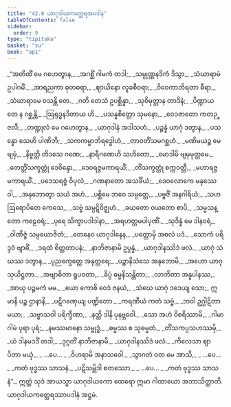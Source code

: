 ```yaml
---
title: "42.8 ယာဂုဒါယကတ္ထေရအပဒါန"
tableOfContents: false
sidebar:
  order: 9
type: "tipitaka"
basket: "su"
book: "ap1"
---
```



<DynamicBreadcrumb />

<Division number="149" book="ap1">

<Paragraph number="5412" type="verses" book="ap1">
_“အတိထိံ မေ ဂဟေတွာန,_  
_အဂစ္ဆိံ ဂါမကံ တဒါ;_  
_သမ္ပုဏ္ဏနဒိကံ ဒိသွာ,_  
_သံဃာရာမံ ဥပါဂမိံ._  

</Paragraph>

</Division>
<Division number="150" book="ap1">

<Paragraph number="5413" type="verses" book="ap1">
_အာရညကာ ဓုတဓရာ,_  
_ဈာယိနော လူခစီဝရာ;_  
_ဝိဝေကာဘိရတာ ဓီရာ,_  
_သံဃာရာမေ ဝသန္တိ တေ._  

</Paragraph>

</Division>
<Division number="151" book="ap1">

<Paragraph number="5414" type="verses" book="ap1">
_ဂတိ တေသံ ဥပစ္ဆိန္နာ,_  
_သုဝိမုတ္တာန တာဒိနံ;_  
_ပိဏ္ဍာယ တေ န ဂစ္ဆန္တိ,_  
_ဩရုဒ္ဓနဒိတာယ ဟိ._  

</Paragraph>

</Division>
<Division number="152" book="ap1">

<Paragraph number="5415" type="verses" book="ap1">
_ပသန္နစိတ္တော သုမနော,_  
_ဝေဒဇာတော ကတဉ္ဇလီ;_  
_တဏ္ဍုလံ မေ ဂဟေတွာန,_  
_ယာဂုဒါနံ အဒါသဟံ._  

</Paragraph>

</Division>
<Division number="153" book="ap1">

<Paragraph number="5416" type="verses" book="ap1">
_ပဉ္စန္နံ ယာဂုံ ဒတွာန,_  
_ပသန္နော သေဟိ ပါဏိဘိ;_  
_သကကမ္မာဘိရဒ္ဓေါဟံ,_  
_တာဝတိံသမဂစ္ဆဟံ._  

</Paragraph>

</Division>
<Division number="154" book="ap1">

<Paragraph number="5417" type="verses" book="ap1">
_မဏိမယဉ္စ မေ ဗျမှံ,_  
_နိဗ္ဗတ္တိ တိဒသေ ဂဏေ;_  
_နာရီဂဏေဟိ သဟိတော,_  
_မောဒါမိ ဗျမှမုတ္တမေ._  

</Paragraph>

</Division>
<Division number="155" book="ap1">

<Paragraph number="5418" type="verses" book="ap1">
_တေတ္တိံသက္ခတ္တုံ ဒေဝိန္ဒော,_  
_ဒေဝရဇ္ဇမကာရယိံ;_  
_တိံသက္ခတ္တုံ စက္ကဝတ္တီ,_  
_မဟာရဇ္ဇမကာရယိံ._  

</Paragraph>

</Division>
<Division number="156" book="ap1">

<Paragraph number="5419" type="verses" book="ap1">
_ပဒေသရဇ္ဇံ ဝိပုလံ,_  
_ဂဏနာတော အသင်္ခိယံ;_  
_ဒေဝလောကေ မနုဿေ ဝါ,_  
_အနုဘောတွာ သယံ အဟံ._  

</Paragraph>

</Division>
<Division number="157" book="ap1">

<Paragraph number="5420" type="verses" book="ap1">
_ပစ္ဆိမေ ဘဝေ သမ္ပတ္တေ,_  
_ပဗ္ဗဇိံ အနဂါရိယံ;_  
_သဟ ဩရောပိတေ ကေသေ,_  
_သဗ္ဗံ သမ္ပဋိဝိဇ္ဈဟံ._  

</Paragraph>

</Division>
<Division number="158" book="ap1">

<Paragraph number="5421" type="verses" book="ap1">
_ခယတော ဝယတော စာပိ,_  
_သမ္မသန္တော ကဠေဝရံ;_  
_ပုရေ သိက္ခာပဒါဒါနာ,_  
_အရဟတ္တမပါပုဏိံ._  

</Paragraph>

</Division>
<Division number="159" book="ap1">

<Paragraph number="5422" type="verses" book="ap1">
_သုဒိန္နံ မေ ဒါနဝရံ,_  
_ဝါဏိဇ္ဇံ သမ္ပယောဇိတံ;_  
_တေနေဝ ယာဂုဒါနေန,_  
_ပတ္တောမှိ အစလံ ပဒံ._  

</Paragraph>

</Division>
<Division number="160" book="ap1">

<Paragraph number="5423" type="verses" book="ap1">
_သောကံ ပရိဒ္ဒဝံ ဗျာဓိံ,_  
_ဒရထံ စိတ္တတာပနံ;_  
_နာဘိဇာနာမိ ဥပ္ပန္နံ,_  
_ယာဂုဒါနဿိဒံ ဖလံ._  

</Paragraph>

</Division>
<Division number="161" book="ap1">

<Paragraph number="5424" type="verses" book="ap1">
_ယာဂုံ သံဃဿ ဒတွာန,_  
_ပုညက္ခေတ္တေ အနုတ္တရေ;_  
_ပဉ္စာနိသံသေ အနုဘောမိ,_  
_အဟော ယာဂုသုယိဋ္ဌတာ._  

</Paragraph>

</Division>
<Division number="162" book="ap1">

<Paragraph number="5425" type="verses" book="ap1">
_အဗျာဓိတာ ရူပဝတာ,_  
_ခိပ္ပံ ဓမ္မနိသန္တိတာ;_  
_လာဘိတာ အန္နပါနဿ,_  
_အာယု ပဉ္စမကံ မမ._  

</Paragraph>

</Division>
<Division number="163" book="ap1">

<Paragraph number="5426" type="verses" book="ap1">
_ယော ကောစိ ဝေဒံ ဇနယံ,_  
_သံဃေ ယာဂုံ ဒဒေယျ သော;_  
ဣမာနိ ပဉ္စ ဌာနာနိ,_  
_ပဋိဂဏှေယျ ပဏ္ဍိတော._  

</Paragraph>

</Division>
<Division number="164" book="ap1">

<Paragraph number="5427" type="verses" book="ap1">
_ကရဏီယံ ကတံ သဗ္ဗံ,_  
_ဘဝါ ဥဂ္ဃါဋိတာ မယာ;_  
_သဗ္ဗာသဝါ ပရိက္ခီဏာ,_  
_နတ္ထိ ဒါနိ ပုနဗ္ဘဝေါ._  

</Paragraph>

</Division>
<Division number="165" book="ap1">

<Paragraph number="5428" type="verses" book="ap1">
_သော အဟံ ဝိစရိဿာမိ,_  
_ဂါမာ ဂါမံ ပုရာ ပုရံ;_  
_နမဿမာနော သမ္ဗုဒ္ဓံ,_  
_ဓမ္မဿ စ သုဓမ္မတံ._  

</Paragraph>

</Division>
<Division number="166" book="ap1">

<Paragraph number="5429" type="verses" book="ap1">
_တိံသကပ္ပသဟဿမှိ,_  
_ယံ ဒါနမဒဒိံ တဒါ;_  
_ဒုဂ္ဂတိံ နာဘိဇာနာမိ,_  
_ယာဂုဒါနဿိဒံ ဖလံ._  

</Paragraph>

</Division>
<Division number="167" book="ap1">

<Paragraph number="5430" type="verses" book="ap1">
_ကိလေသာ ဈာပိတာ မယှံ,_  
_ …ပေ… _  
_ဝိဟရာမိ အနာသဝေါ._  

</Paragraph>

</Division>
<Division number="168" book="ap1">

<Paragraph number="5431" type="verses" book="ap1">
_သွာဂတံ ဝတ မေ အာသိ,_  
_ …ပေ… _  
_ကတံ ဗုဒ္ဓဿ သာသနံ._  

</Paragraph>

</Division>
<Division number="169" book="ap1">

<Paragraph number="5432" type="verses" book="ap1">
_ပဋိသမ္ဘိဒါ စတဿော,_  
_ …ပေ… _  
_ကတံ ဗုဒ္ဓဿ သာသနံ”._  

</Paragraph>

<Paragraph number="5433" book="ap1">
ဣတ္ထံ သုဒံ အာယသ္မာ ယာဂုဒါယကော ထေရော ဣမာ ဂါထာယော အဘာသိတ္ထာတိ.

</Paragraph>
</Division>

<Paragraph number="5434" type="center" book="ap1">
ယာဂုဒါယကတ္ထေရဿာပဒါနံ အဋ္ဌမံ.
</Paragraph>